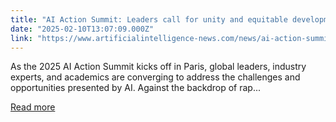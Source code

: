 ```yaml
---
title: "AI Action Summit: Leaders call for unity and equitable development"
date: "2025-02-10T13:07:09.000Z"
link: "https://www.artificialintelligence-news.com/news/ai-action-summit-leaders-call-for-unity-equitable-development/"
---
```


As the 2025 AI Action Summit kicks off in Paris, global leaders, industry experts, and academics are converging to address the challenges and opportunities presented by AI. Against the backdrop of rap...

[Read more](https://www.artificialintelligence-news.com/news/ai-action-summit-leaders-call-for-unity-equitable-development/)
